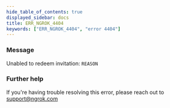```yaml
---
hide_table_of_contents: true
displayed_sidebar: docs
title: ERR_NGROK_4404
keywords: ["ERR_NGROK_4404", "error 4404"]
---
```


### Message

Unabled to redeem invitation: `REASON`

### Further help

If you're having trouble resolving this error, please reach out to [support@ngrok.com](mailto:support@ngrok.com?subject=Help%20with%20ERR_NGROK_4404)
